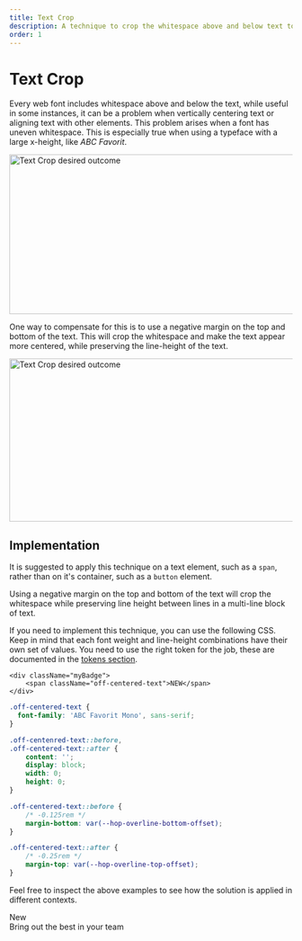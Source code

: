 ```yaml
---
title: Text Crop
description: A technique to crop the whitespace above and below text to make it appear more centered.
order: 1
---
```


# Text Crop

Every web font includes whitespace above and below the text, while useful in some instances, it can be a problem when vertically centering text or aligning text with other elements. This problem arises when a font has uneven whitespace. This is especially true when using a typeface with a large x-height, like *ABC Favorit*.

<Card>
    <Image src="https://wlprodcdnst3e6bc61cec24.blob.core.windows.net/hopper/webdoc/text-crop-desired-outcome.png" width="1290" height="284" alt="Text Crop desired outcome" />
</Card>

One way to compensate for this is to use a negative margin on the top and bottom of the text. This will crop the whitespace and make the text appear more centered, while preserving the line-height of the text.

<Card>
    <Image src="https://wlprodcdnst3e6bc61cec24.blob.core.windows.net/hopper/webdoc/text-crop-css.png" width="1290" height="290" alt="Text Crop desired outcome" />
</Card>

## Implementation

It is suggested to apply this technique on a text element, such as a `span`, rather than on it's container, such as a `button` element.

Using a negative margin on the top and bottom of the text will crop the whitespace while preserving line height between lines in a multi-line block of text.

If you need to implement this technique, you can use the following CSS. Keep in mind that each font weight and line-height combinations have their own set of values. You need to use the right token for the job, these are documented in the [tokens section](http://localhost:3000/tokens/semantic/typography).

```tsx title="component.tsx"
<div className="myBadge">
    <span className="off-centered-text">NEW</span>
</div>
```

```css title="component.css"
.off-centered-text {
  font-family: 'ABC Favorit Mono', sans-serif;
}

.off-centenred-text::before,
.off-centered-text::after {
    content: '';
    display: block;
    width: 0;
    height: 0;
}

.off-centered-text::before {
    /* -0.125rem */
    margin-bottom: var(--hop-overline-bottom-offset);
}

.off-centered-text::after {
    /* -0.25rem */
    margin-top: var(--hop-overline-top-offset);
}
```

Feel free to inspect the above examples to see how the solution is applied in different contexts.

<div className="hd-sample hd-sample-text-offset">
    <div className="hd-sample__wrapper">
        <div className="myBadge"><span className="hd-sample-off-centered-text fixed">New</span></div>
        <div className="myHeadline"><span className="hd-sample-off-centered-text fixed">Bring out the best in your team</span></div>
    </div>
</div>
